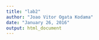 ```yaml
---
title: "lab2"
author: "Joao Vitor Ogata Kodama"
date: "January 26, 2016"
output: html_document
---
```



